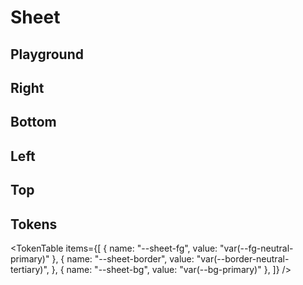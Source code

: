 



<Meta title="Sheet" of={SheetStories} />

# Sheet

<ThemeSelect />

## Playground

<Canvas of={SheetStories.Default} />
<Controls />

## Right

<Canvas of={SheetStories.Right} />

## Bottom

<Canvas of={SheetStories.Bottom} />

## Left

<Canvas of={SheetStories.Left} />

## Top

<Canvas of={SheetStories.Top} />

## Tokens

<TokenTable
  items={[
    { name: "--sheet-fg", value: "var(--fg-neutral-primary)" },
    {
      name: "--sheet-border",
      value: "var(--border-neutral-tertiary)",
    },
    { name: "--sheet-bg", value: "var(--bg-primary)" },
  ]}
/>

<Toaster className="sb-unstyled" position="bottom-right" />
